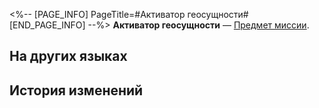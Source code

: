 <%-- [PAGE_INFO]
PageTitle=#Активатор геосущности#
[END_PAGE_INFO] --%>
{{Предмет Инфобокс
|id          = 140206
|Изображение = Предмет Активатор геосущности.png
|Тип         = Предмет миссии
|Инвентарь   = Миссии
|Редкость    = 3
|Эффект      = 
|Описание    = Универсальный компонент, используемый для активации геосущности.
}}
{{Описание|''«Братан, за советами нужно ходить к тем, кто разбирается. А в вопросах механизмов нет никого лучше Марева».''}}
'''Активатор геосущности''' — [[Предмет миссии]].

==На других языках==
{{На других языках
|en   = Geomarrow Activation Element
|zhs  = 地髓激活元件
|zht  = 地髓啟動元件
|ja   = 地髄活性化部品
|ko   = 지오매로우 활성화 부품
|es   = Elemento de activación de geomédula
|fr   = Élément d'activation de géomoelle
|ru   = Активатор геосущности
|th   = ชิ้นส่วนกระตุ้นการทำงานของ Geomarrow
|vi   = Thiết Bị Kích Hoạt Tủy Ngầm
|de   = Aktivierungselement für Geomark
|id   = Komponen Standar Pengaktif Geomarrow
|pt   = Elemento de Ativação de Geoessência
}}

==История изменений==
{{История изменений|3.5}}